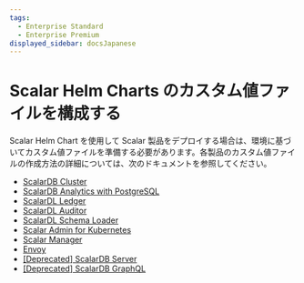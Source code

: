 ```yaml
---
tags:
  - Enterprise Standard
  - Enterprise Premium
displayed_sidebar: docsJapanese
---
```


# Scalar Helm Charts のカスタム値ファイルを構成する


<TranslationBanner />

Scalar Helm Chart を使用して Scalar 製品をデプロイする場合は、環境に基づいてカスタム値ファイルを準備する必要があります。各製品のカスタム値ファイルの作成方法の詳細については、次のドキュメントを参照してください。

* [ScalarDB Cluster](configure-custom-values-scalardb-cluster.mdx)
* [ScalarDB Analytics with PostgreSQL](configure-custom-values-scalardb-analytics-postgresql.mdx)
* [ScalarDL Ledger](configure-custom-values-scalardl-ledger.mdx)
* [ScalarDL Auditor](configure-custom-values-scalardl-auditor.mdx)
* [ScalarDL Schema Loader](configure-custom-values-scalardl-schema-loader.mdx)
* [Scalar Admin for Kubernetes](configure-custom-values-scalar-admin-for-kubernetes.mdx)
* [Scalar Manager](configure-custom-values-scalar-manager.mdx)
* [Envoy](configure-custom-values-envoy.mdx)
* [[Deprecated] ScalarDB Server](configure-custom-values-scalardb.mdx)
* [[Deprecated] ScalarDB GraphQL](configure-custom-values-scalardb-graphql.mdx)
